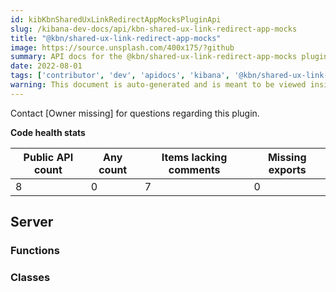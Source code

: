 ```yaml
---
id: kibKbnSharedUxLinkRedirectAppMocksPluginApi
slug: /kibana-dev-docs/api/kbn-shared-ux-link-redirect-app-mocks
title: "@kbn/shared-ux-link-redirect-app-mocks"
image: https://source.unsplash.com/400x175/?github
summary: API docs for the @kbn/shared-ux-link-redirect-app-mocks plugin
date: 2022-08-01
tags: ['contributor', 'dev', 'apidocs', 'kibana', '@kbn/shared-ux-link-redirect-app-mocks']
warning: This document is auto-generated and is meant to be viewed inside our experimental, new docs system. Reach out in #docs-engineering for more info.
---
```




Contact [Owner missing] for questions regarding this plugin.

**Code health stats**

| Public API count  | Any count | Items lacking comments | Missing exports |
|-------------------|-----------|------------------------|-----------------|
| 8 | 0 | 7 | 0 |

## Server

### Functions
<DocDefinitionList data={kbnSharedUxLinkRedirectAppMocksObj.server.functions}/>

### Classes
<DocDefinitionList data={kbnSharedUxLinkRedirectAppMocksObj.server.classes}/>

